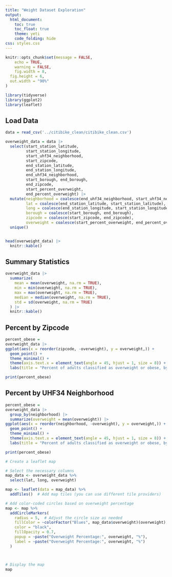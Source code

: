 ```yaml
---
title: "Weight Dataset Exploration"
output: 
  html_document:
    toc: true
    toc_float: true
    theme: yeti
    code_folding: hide
css: styles.css
---
```



```r
knitr::opts_chunk$set(message = FALSE,
	echo = TRUE,
	warning = FALSE,
	fig.width = 8, 
  fig.height = 6,
  out.width = "90%"
)

library(tidyverse)
library(ggplot2)
library(leaflet)

```

## Load Data

```r
data = read_csv('../citibike_clean/citibike_clean.csv')

overweight_data = data |>
  select(start_station_latitude,
         start_station_longitude,
         start_uhf34_neighborhood,
         start_zipcode,
         end_station_latitude,
         end_station_longitude,
         end_uhf34_neighborhood,
         start_borough, end_borough,
         end_zipcode,
         start_percent_overweight, 
         end_percent_overweight) |>
  mutate(neighborhood = coalesce(end_uhf34_neighborhood, start_uhf34_neighborhood),
         lat = coalesce(end_station_latitude, start_station_latitude),
         long = coalesce(end_station_longitude, start_station_longitude),
         borough = coalesce(start_borough, end_borough),
         zipcode = coalesce(start_zipcode, end_zipcode),
         overweight = coalesce(start_percent_overweight, end_percent_overweight)) |>
  unique()


head(overweight_data) |>
  knitr::kable()
```


## Summary Statistics

```r
overweight_data |>  
  summarize(
    mean = mean(overweight, na.rm = TRUE),
    min = min(overweight, na.rm = TRUE),
    max = max(overweight, na.rm = TRUE),
    median = median(overweight, na.rm = TRUE),
    std = sd(overweight, na.rm = TRUE)
  ) |>
  knitr::kable()


```


## Percent by Zipcode
```r
percent_obese =
overweight_data |>
ggplot(aes(x = reorder(zipcode, -overweight), y = overweight,)) +
  geom_point() +  
  theme_minimal() +
  theme(axis.text.x = element_text(angle = 45, hjust = 1, size = 8)) +
  labs(title = "Percent of adults classified as overweight or obese, by area", x = "Location", y = "Percent")  

print(percent_obese)


```

## Percent by UHF34 Neighborhood
```r
percent_obese =
overweight_data |>
  group_by(neighborhood) |>
  summarize(overweight = mean(overweight)) |>
ggplot(aes(x = reorder(neighborhood, -overweight), y = overweight,)) +
  geom_point() +  
  theme_minimal() +
  theme(axis.text.x = element_text(angle = 45, hjust = 1, size = 8)) +
  labs(title = "Percent of adults classified as overweight or obese, by area", x = "Location", y = "Percent")  

print(percent_obese)


```





```r
# Create a leaflet map

# Select the necessary columns
map_data <- overweight_data %>%
  select(lat, long, overweight)

map <- leaflet(data = map_data) %>%
  addTiles()  # Add map tiles (you can use different tile providers)

# Add color-coded circles based on overweight percentage
map <- map %>%
  addCircleMarkers(
    radius = 5,  # Adjust the circle size as needed
    fillColor = ~colorFactor("Blues", map_data$overweight)(overweight),
    color = "black",
    fillOpacity = 0.7,
    popup = ~paste("Overweight Percentage:", overweight, "%"),
    label = ~paste("Overweight Percentage:", overweight, "%")
  )



# Display the map
map

```



